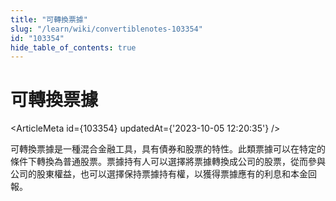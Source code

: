 ```yaml
---
title: "可轉換票據"
slug: "/learn/wiki/convertiblenotes-103354"
id: "103354"
hide_table_of_contents: true
---
```



# 可轉換票據

<ArticleMeta id={103354} updatedAt={'2023-10-05 12:20:35'} />
<div className='border-solid border-b border-t-0 my-4 border-[var(--ifm-color-gray-300)]' />

可轉換票據是一種混合金融工具，具有債券和股票的特性。此類票據可以在特定的條件下轉換為普通股票。票據持有人可以選擇將票據轉換成公司的股票，從而參與公司的股東權益，也可以選擇保持票據持有權，以獲得票據應有的利息和本金回報。
